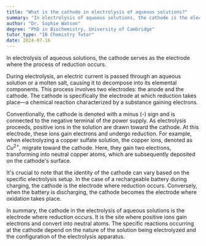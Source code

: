 ```yaml
---
title: "What is the cathode in electrolysis of aqueous solutions?"
summary: "In electrolysis of aqueous solutions, the cathode is the electrode where reduction takes place, facilitating the gain of electrons and the conversion of ions to neutral atoms or molecules."
author: "Dr. Sophie Watson"
degree: "PhD in Biochemistry, University of Cambridge"
tutor_type: "IB Chemistry Tutor"
date: 2024-07-16
---
```


In electrolysis of aqueous solutions, the cathode serves as the electrode where the process of reduction occurs.

During electrolysis, an electric current is passed through an aqueous solution or a molten salt, causing it to decompose into its elemental components. This process involves two electrodes: the anode and the cathode. The cathode is specifically the electrode at which reduction takes place—a chemical reaction characterized by a substance gaining electrons.

Conventionally, the cathode is denoted with a minus (-) sign and is connected to the negative terminal of the power supply. As electrolysis proceeds, positive ions in the solution are drawn toward the cathode. At this electrode, these ions gain electrons and undergo reduction. For example, when electrolyzing a copper sulfate solution, the copper ions, denoted as $Cu^{2+}$, migrate toward the cathode. Here, they gain two electrons, transforming into neutral copper atoms, which are subsequently deposited on the cathode's surface.

It's crucial to note that the identity of the cathode can vary based on the specific electrolysis setup. In the case of a rechargeable battery during charging, the cathode is the electrode where reduction occurs. Conversely, when the battery is discharging, the cathode becomes the electrode where oxidation takes place.

In summary, the cathode in the electrolysis of aqueous solutions is the electrode where reduction occurs. It is the site where positive ions gain electrons and convert into neutral atoms. The specific reactions occurring at the cathode depend on the nature of the solution being electrolyzed and the configuration of the electrolysis apparatus.
    